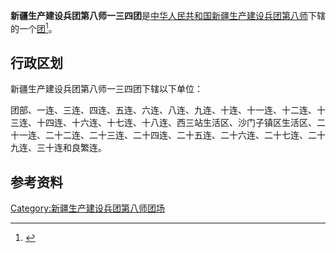 {{中国乡级行政区
|行政区全称           = 新疆生产建设兵团第八师一三四团
|上级行政区           = [[新疆生产建设兵团第八师|新疆生产建设兵团第八师]]
|行政区类别           = [[团_(军队)|团]]
}}

'''新疆生产建设兵团第八师一三四团'''是[[中华人民共和国|中华人民共和国]][[新疆生产建设兵团|新疆生产建设兵团]][[新疆生产建设兵团第八师|第八师]]下辖的一个[[团_(军队)|团]]<ref>{{Cite journal|title=新疆生产建设兵团分布图|author=新疆生产建设兵团年鉴编辑委员会|journal=兵团年鉴|publisher=新疆生产建设兵团年鉴社|doi=10.42437/y.cnki.yxjsc.2021.000007|year=2020|location=乌鲁木齐|page=7-8|issn=1671-3338}}</ref>。

== 行政区划 ==
新疆生产建设兵团第八师一三四团下辖以下单位：

团部、一连、三连、四连、五连、六连、八连、九连、十连、十一连、十二连、十三连、十四连、十六连、十七连、十八连、西三站生活区、沙门子镇区生活区、二十一连、二十二连、二十三连、二十四连、二十五连、二十六连、二十七连、二十九连、三十连和良繁连。

== 参考资料 ==
{{reflist}}

{{新疆行政区划小作品}}
{{新疆生产建设兵团第八师}}
{{DEFAULTSORT:134}}
[[Category:新疆生产建设兵团第八师团场|Category:新疆生产建设兵团第八师团场]]
